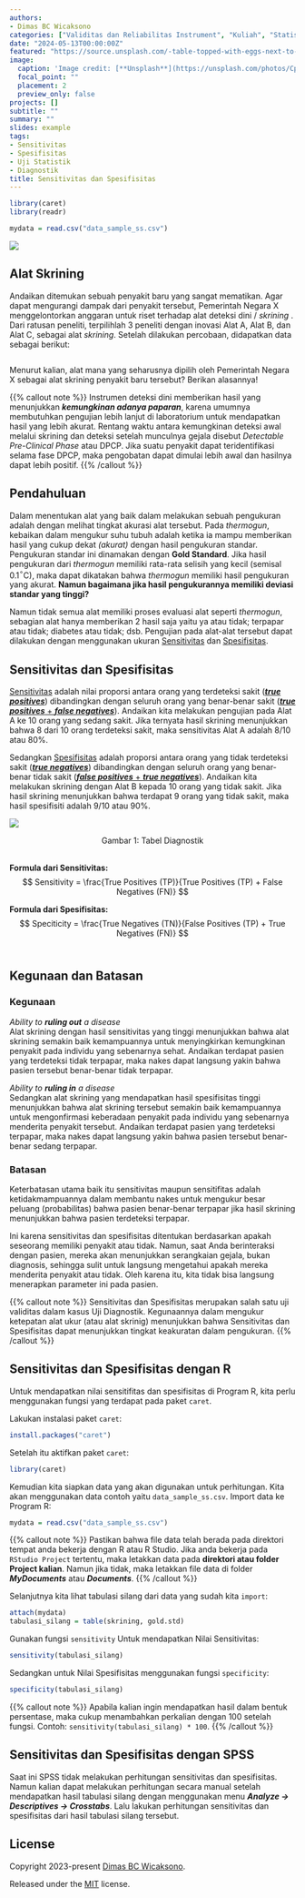 ```yaml
---
authors:
- Dimas BC Wicaksono
categories: ["Validitas dan Reliabilitas Instrument", "Kuliah", "Statistik", "R"]
date: "2024-05-13T00:00:00Z"
featured: "https://source.unsplash.com/-table-topped-with-eggs-next-to-a-vase-of-flowers-eIuCJCfRcvI"
image:
  caption: 'Image credit: [**Unsplash**](https://unsplash.com/photos/CpkOjOcXdUY)'
  focal_point: ""
  placement: 2
  preview_only: false
projects: []
subtitle: ""
summary: ""
slides: example
tags:
- Sensitivitas
- Spesifisitas
- Uji Statistik
- Diagnostik
title: Sensitivitas dan Spesifisitas
---
```


```r
library(caret)
library(readr)

mydata = read.csv("data_sample_ss.csv")
```

<img src="https://source.unsplash.com/-table-topped-with-eggs-next-to-a-vase-of-flowers-eIuCJCfRcvI" />

## Alat Skrining

Andaikan ditemukan sebuah penyakit baru yang sangat mematikan. Agar dapat mengurangi dampak dari penyakit tersebut, Pemerintah Negara X menggelontorkan anggaran untuk riset terhadap alat deteksi dini / *skrining* . Dari ratusan peneliti, terpilihlah 3 peneliti dengan inovasi Alat A, Alat B, dan Alat C, sebagai alat *skrining*. Setelah dilakukan percobaan, didapatkan data sebagai berikut:

```r

```

Menurut kalian, alat mana yang seharusnya dipilih oleh Pemerintah Negara X sebagai alat skrining penyakit baru tersebut? Berikan alasannya!

{{% callout note %}}
Instrumen deteksi dini memberikan hasil yang menunjukkan **_kemungkinan adanya paparan_**, karena umumnya membutuhkan pengujian lebih lanjut di laboratorium untuk mendapatkan hasil yang lebih akurat. Rentang waktu antara kemungkinan deteksi awal melalui skrining dan deteksi setelah munculnya gejala disebut _Detectable Pre-Clinical Phase_ atau DPCP. Jika suatu penyakit dapat teridentifikasi selama fase DPCP, maka pengobatan dapat dimulai lebih awal dan hasilnya dapat lebih positif.
{{% /callout %}}

## Pendahuluan

Dalam menentukan alat yang baik dalam melakukan sebuah pengukuran adalah dengan melihat tingkat akurasi alat tersebut. Pada *thermogun*, kebaikan dalam mengukur suhu tubuh adalah ketika ia mampu memberikan hasil yang cukup dekat *(akurat)* dengan hasil pengukuran standar. Pengukuran standar ini dinamakan dengan **Gold Standard**. Jika hasil pengukuran dari *thermogun* memiliki rata-rata selisih yang kecil (semisal 0.1$^\circ$C), maka dapat dikatakan bahwa *thermogun* memiliki hasil pengukuran yang akurat. **Namun bagaimana jika hasil pengukurannya memiliki deviasi standar yang tinggi?**

Namun tidak semua alat memiliki proses evaluasi alat seperti *thermogun*, sebagian alat hanya memberikan 2 hasil saja yaitu ya atau tidak; terpapar atau tidak; diabetes atau tidak; dsb. Pengujian pada alat-alat tersebut dapat dilakukan dengan menggunakan ukuran [Sensitivitas](#) dan [Spesifisitas](#).

## Sensitivitas dan Spesifisitas

[Sensitivitas](#) adalah nilai proporsi antara orang yang terdeteksi sakit ([**_true positives_**](#)) dibandingkan dengan seluruh orang yang benar-benar sakit ([**_true positives_** + **_false negatives_**](#)). Andaikan kita melakukan pengujian pada Alat A ke 10 orang yang sedang sakit. Jika ternyata hasil skrining menunjukkan bahwa 8 dari 10 orang terdeteksi sakit, maka sensitivitas Alat A adalah 8/10 atau 80%.

Sedangkan [Spesifisitas]($) adalah proporsi antara orang yang tidak terdeteksi sakit ([**_true negatives_**](#)) dibandingkan dengan seluruh orang yang benar-benar tidak sakit ([**_false positives_** + **_true negatives_**](#)). Andaikan kita melakukan skrining dengan Alat B kepada 10 orang yang tidak sakit. Jika hasil skrining menunjukkan bahwa terdapat 9 orang yang tidak sakit, maka hasil spesifisiti adalah 9/10 atau 90%.

<div class="figure">
<img src="https://thecompletemedic.com/images/core/research-diagnostic-table_original.png" />
<p class="caption" style="text-align: center"><span id="fig:tab-diagnstk"></span>Gambar 1: Tabel Diagnostik</p>
</div>


<br />**Formula dari Sensitivitas:**
$$
Sensitivity = \frac{True Positives (TP)}{True Positives (TP) + False Negatives (FN)}
$$


**Formula dari Spesifisitas:**
$$
Speciticity = \frac{True Negatives (TN)}{False Positives (TP) + True Negatives (FN)}
$$
<br />

## Kegunaan dan Batasan

### Kegunaan

_Ability to **ruling out** a disease_<br />
Alat skrining dengan hasil sensitivitas yang tinggi menunjukkan bahwa alat skrining semakin baik kemampuannya untuk menyingkirkan kemungkinan penyakit pada individu yang sebenarnya sehat. Andaikan terdapat pasien yang terdeteksi tidak terpapar, maka nakes dapat langsung yakin bahwa pasien tersebut benar-benar tidak terpapar.

_Ability to **ruling in** a disease_<br />
Sedangkan alat skrining yang mendapatkan hasil spesifisitas tinggi menunjukkan bahwa alat skrining tersebut semakin baik kemampuannya untuk mengonfirmasi keberadaan penyakit pada individu yang sebenarnya menderita penyakit tersebut. Andaikan terdapat pasien yang terdeteksi terpapar, maka nakes dapat langsung yakin bahwa pasien tersebut benar-benar sedang terpapar.

### Batasan

Keterbatasan utama baik itu sensitivitas maupun sensitifitas adalah ketidakmampuannya dalam membantu nakes untuk mengukur besar peluang (probabilitas) bahwa pasien benar-benar terpapar jika hasil skrining menunjukkan bahwa pasien terdeteksi terpapar.

Ini karena sensitivitas dan spesifisitas ditentukan berdasarkan apakah seseorang memiliki penyakit atau tidak. Namun, saat Anda berinteraksi dengan pasien, mereka akan menunjukkan serangkaian gejala, bukan diagnosis, sehingga sulit untuk langsung mengetahui apakah mereka menderita penyakit atau tidak. Oleh karena itu, kita tidak bisa langsung menerapkan parameter ini pada pasien. 

{{% callout note %}}
Sensitivitas dan Spesifisitas merupakan salah satu uji validitas dalam kasus Uji Diagnostik. Kegunaannya dalam mengukur ketepatan alat ukur (atau alat skrinig) menunjukkan bahwa Sensitivitas dan Spesifisitas dapat menunjukkan tingkat keakuratan dalam pengukuran.
{{% /callout %}}


## Sensitivitas dan Spesifisitas dengan R

Untuk mendapatkan nilai sensitifitas dan spesifisitas di Program R, kita perlu menggunakan fungsi yang terdapat pada paket `caret`.

Lakukan instalasi paket `caret`:

```r
install.packages("caret")
```

Setelah itu aktifkan paket `caret`:

```r
library(caret)
```

Kemudian kita siapkan data yang akan digunakan untuk perhitungan. Kita akan menggunakan data contoh yaitu `data_sample_ss.csv`. Import data ke Program R:

```r
mydata = read.csv("data_sample_ss.csv")
```

{{% callout note %}}
Pastikan bahwa file data telah berada pada direktori tempat anda bekerja dengan R atau R Studio. Jika anda bekerja pada `RStudio Project` tertentu, maka letakkan data pada **direktori atau folder Project kalian**. Namun jika tidak, maka letakkan file data di folder **_MyDocuments_** atau **_Documents_**.
{{% /callout %}}

Selanjutnya kita lihat tabulasi silang dari data yang sudah kita `import`:

```r
attach(mydata)
tabulasi_silang = table(skrining, gold.std)
```

Gunakan fungsi `sensitivity` Untuk mendapatkan Nilai Sensitivitas:

```r
sensitivity(tabulasi_silang)
```

Sedangkan untuk Nilai Spesifisitas menggunakan fungsi `specificity`:

```r
specificity(tabulasi_silang)
```

{{% callout note %}}
Apabila kalian ingin mendapatkan hasil dalam bentuk persentase, maka cukup menambahkan perkalian dengan 100 setelah fungsi. Contoh: `sensitivity(tabulasi_silang) * 100`.
{{% /callout %}}

## Sensitivitas dan Spesifisitas dengan SPSS

Saat ini SPSS tidak melakukan perhitungan sensitivitas dan spesifisitas. Namun kalian dapat melakukan perhitungan secara manual setelah mendapatkan hasil tabulasi silang dengan menggunakan menu **_Analyze -> Descriptives -> Crosstabs_**. Lalu lakukan perhitungan sensitivitas dan spesifisitas dari hasil tabulasi silang tersebut.

## License

Copyright 2023-present [Dimas BC Wicaksono](https://dwicaksono.netlify.app/).

Released under the [MIT](https://github.com/HugoBlox/hugo-blox-builder/blob/master/LICENSE.md) license.
